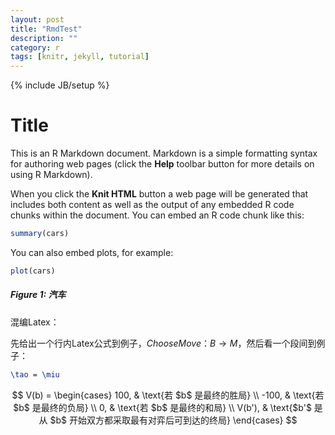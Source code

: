 ```yaml
---
layout: post
title: "RmdTest"
description: ""
category: r
tags: [knitr, jekyll, tutorial]
---
```

{% include JB/setup %}

Title
========================================================

This is an R Markdown document. Markdown is a simple formatting syntax for authoring web pages (click the **Help** toolbar button for more details on using R Markdown).

When you click the **Knit HTML** button a web page will be generated that includes both content as well as the output of any embedded R code chunks within the document. You can embed an R code chunk like this:


```r
summary(cars)
```

You can also embed plots, for example:

```r
plot(cars)
```
##### Figure 1: 汽车

混编Latex：

先给出一个行内Latex公式到例子，$ChooseMove：B \to M$，然后看一个段间到例子：

```latex
\tao = \miu
```

$$
V(b) = 
\begin{cases}
100, & \text{若 $b$ 是最终的胜局} \\
-100, & \text{若 $b$ 是最终的负局} \\
0, & \text{若 $b$ 是最终的和局} \\
V(b'), & \text{$b'$ 是从 $b$ 开始双方都采取最有对弈后可到达的终局}
\end{cases}
$$
